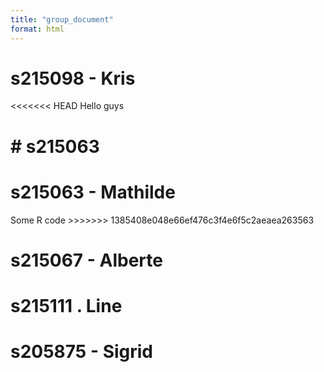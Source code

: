 ```yaml
---
title: "group_document"
format: html
---
```


# s215098 - Kris

<<<<<<< HEAD
Hello guys

# s215063
=======
# s215063 - Mathilde

Some R code
>>>>>>> 1385408e048e66ef476c3f4e6f5c2aeaea263563

# s215067 - Alberte

# s215111 . Line

# s205875 - Sigrid
